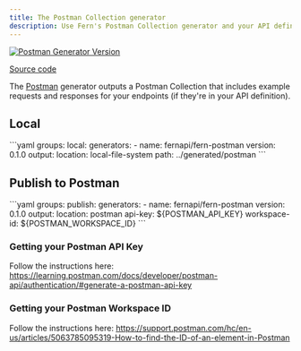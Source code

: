```yaml
---
title: The Postman Collection generator
description: Use Fern's Postman Collection generator and your API definition to output a Postman Collection to your local filesystem, or publish it to Postman.
---
```


[![Postman Generator Version](https://img.shields.io/docker/v/fernapi/fern-postman)](https://github.com/fern-api/fern/blob/main/generators/postman/VERSION)

[Source code](https://github.com/fern-api/fern/tree/main/generators/postman)<br />

The [Postman](https://www.postman.com/) generator outputs a Postman Collection that includes example requests and responses for your endpoints (if they're in your API definition).

## Local

<CodeBlock title="generators.yml">
```yaml
groups:
  local:
    generators:
      - name: fernapi/fern-postman
        version: 0.1.0
        output:
          location: local-file-system
          path: ../generated/postman
```
</CodeBlock>

## Publish to Postman 

<CodeBlock title="generators.yml">
```yaml
groups:
  publish:
    generators:
      - name: fernapi/fern-postman
        version: 0.1.0
        output:
          location: postman
          api-key: ${POSTMAN_API_KEY}
    workspace-id: ${POSTMAN_WORKSPACE_ID}
```
</CodeBlock>

### Getting your Postman API Key

Follow the instructions here: https://learning.postman.com/docs/developer/postman-api/authentication/#generate-a-postman-api-key

### Getting your Postman Workspace ID 

Follow the instructions here: https://support.postman.com/hc/en-us/articles/5063785095319-How-to-find-the-ID-of-an-element-in-Postman

